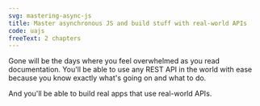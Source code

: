 ```yaml
---
svg: mastering-async-js
title: Master asynchronous JS and build stuff with real-world APIs
code: uajs
freeText: 2 chapters
---
```


Gone will be the days where you feel overwhelmed as you read documentation.
You'll be able to use any REST API in the world with ease because you know exactly what's going on and what to do.

And you'll be able to build real apps that use real-world APIs.
